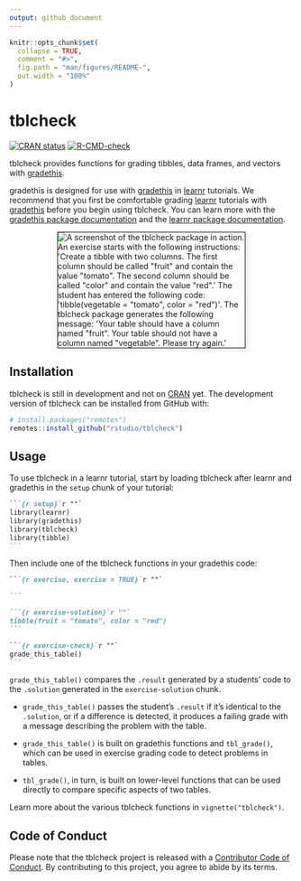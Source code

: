 ```yaml
---
output: github_document
---
```


<!-- README.md is generated from README.Rmd. Please edit that file -->

```r
knitr::opts_chunk$set(
  collapse = TRUE,
  comment = "#>",
  fig.path = "man/figures/README-",
  out.width = "100%"
)
```

# tblcheck

<!-- badges: start -->
[![CRAN status](https://www.r-pkg.org/badges/version/tblcheck)](https://CRAN.R-project.org/package=tblcheck)
[![R-CMD-check](https://github.com/rstudio/tblcheck/workflows/R-CMD-check/badge.svg)](https://github.com/rstudio/tblcheck/actions)
<!-- [![](http://cranlogs.r-pkg.org/badges/last-month/tblcheck?color=blue)](https://cran.r-project.org/package=tblcheck) -->
<!-- badges: end -->

tblcheck provides functions for grading tibbles, data frames, and vectors with [gradethis](https://pkgs.rstudio.com/gradethis/). 

gradethis is designed for use with [gradethis](https://pkgs.rstudio.com/gradethis/) in [learnr](https://rstudio.github.io/learnr/) tutorials. We recommend that you first be comfortable grading [learnr](https://rstudio.github.io/learnr/) tutorials with [gradethis](https://pkgs.rstudio.com/gradethis/) before you begin using tblcheck. You can learn more with the [gradethis package documentation](https://pkgs.rstudio.com/gradethis/) and the [learnr package documentation](https://rstudio.github.io/learnr/).

<img src="man/figures/screenshot.png" alt="A screenshot of the tblcheck package in action. An exercise starts with the following instructions: 'Create a tibble with two columns. The first column should be called &quot;fruit&quot; and contain the value &quot;tomato&quot;. The second column should be called &quot;color&quot; and contain the value &quot;red&quot;.' The student has entered the following code: 'tibble(vegetable = &quot;tomato&quot;, color = &quot;red&quot;)'. The tblcheck package generates the following message: 'Your table should have a column named &quot;fruit&quot;. Your table should not have a column named &quot;vegetable&quot;. Please try again.'" style="border: 1px solid black; box-shadow: 5px 5px 5px #eee; max-width: 66%; display: block; margin: 1em auto;">

## Installation

<!-- You can install the released version of tblcheck from [CRAN](https://CRAN.R-project.org) with: -->

<!-- ``` r -->
<!-- install.packages("tblcheck") -->
<!-- ``` -->

tblcheck is still in development and not on [CRAN](https://CRAN.R-project.org) yet. The development version of tblcheck can be installed from GitHub with:

``` r
# install.packages("remotes")
remotes::install_github("rstudio/tblcheck")
```

## Usage

To use tblcheck in a learnr tutorial, start by loading tblcheck after learnr and gradethis in the `setup` chunk of your tutorial:

```` markdown
```{r setup}`r ""`
library(learnr)
library(gradethis)
library(tblcheck)
library(tibble)
```
````

Then include one of the tblcheck functions in your gradethis code:

```` markdown
```{r exercise, exercise = TRUE}`r ""`

```

```{r exercise-solution}`r ""`
tibble(fruit = "tomato", color = "red")
```

```{r exercise-check}`r ""`
grade_this_table()
```
````

`grade_this_table()` compares the `.result` generated by a students' code to the `.solution` generated in the `exercise-solution` chunk.

- `grade_this_table()` passes the student's `.result` if it's identical to the `.solution`,
  or if a difference is detected, it produces a failing grade
  with a message describing the problem with the table.

- `grade_this_table()` is built on gradethis functions and `tbl_grade()`,
  which can be used in exercise grading code to detect problems in tables.
  
- `tbl_grade()`, in turn, is built on lower-level functions that can be used directly
  to compare specific aspects of two tables.

Learn more about the various tblcheck functions in `vignette("tblcheck")`.

## Code of Conduct
  
Please note that the tblcheck project is released with a [Contributor Code of Conduct](https://contributor-covenant.org/version/2/0/CODE_OF_CONDUCT.html). By contributing to this project, you agree to abide by its terms.
